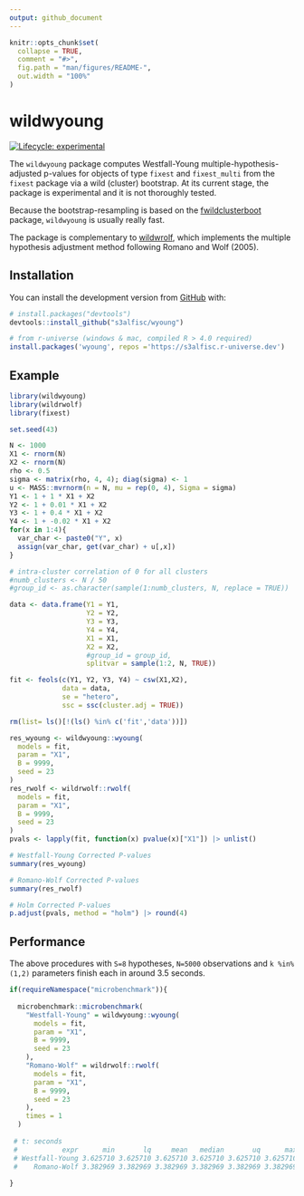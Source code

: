 ```yaml
---
output: github_document
---
```


<!-- README.md is generated from README.Rmd. Please edit that file -->

```r
knitr::opts_chunk$set(
  collapse = TRUE,
  comment = "#>",
  fig.path = "man/figures/README-",
  out.width = "100%"
)
```

# wildwyoung

<!-- badges: start -->
[![Lifecycle: experimental](https://img.shields.io/badge/lifecycle-experimental-orange.svg)](https://lifecycle.r-lib.org/articles/stages.html)
<!-- badges: end -->

The `wildwyoung` package computes Westfall-Young multiple-hypothesis-adjusted p-values for objects of type `fixest` and `fixest_multi` from the `fixest` package via a wild (cluster) bootstrap. At its current stage, the package is experimental and it is not thoroughly tested.

Because the bootstrap-resampling is based on the [fwildclusterboot](https://github.com/s3alfisc/fwildclusterboot) package, `wildwyoung` is usually really fast. 

The package is complementary to [wildwrolf](https://github.com/s3alfisc/wildrwolf), which implements the multiple hypothesis adjustment method following Romano and Wolf (2005).

## Installation

You can install the development version from [GitHub](https://github.com/) with:

``` r
# install.packages("devtools")
devtools::install_github("s3alfisc/wyoung")

# from r-universe (windows & mac, compiled R > 4.0 required)
install.packages('wyoung', repos ='https://s3alfisc.r-universe.dev')
```

## Example

<!-- As you can see in the example, there seems to be a bug in `wyoung()` for the pairs bootstrap. -->

```r
library(wildwyoung)
library(wildrwolf)
library(fixest)

set.seed(43)

N <- 1000
X1 <- rnorm(N)
X2 <- rnorm(N)
rho <- 0.5
sigma <- matrix(rho, 4, 4); diag(sigma) <- 1
u <- MASS::mvrnorm(n = N, mu = rep(0, 4), Sigma = sigma)
Y1 <- 1 + 1 * X1 + X2 
Y2 <- 1 + 0.01 * X1 + X2
Y3 <- 1 + 0.4 * X1 + X2
Y4 <- 1 + -0.02 * X1 + X2
for(x in 1:4){
  var_char <- paste0("Y", x)
  assign(var_char, get(var_char) + u[,x])
}

# intra-cluster correlation of 0 for all clusters
#numb_clusters <- N / 50
#group_id <- as.character(sample(1:numb_clusters, N, replace = TRUE))

data <- data.frame(Y1 = Y1,
                   Y2 = Y2,
                   Y3 = Y3,
                   Y4 = Y4,
                   X1 = X1,
                   X2 = X2,
                   #group_id = group_id,
                   splitvar = sample(1:2, N, TRUE))

fit <- feols(c(Y1, Y2, Y3, Y4) ~ csw(X1,X2),
             data = data,
             se = "hetero",
             ssc = ssc(cluster.adj = TRUE))

rm(list= ls()[!(ls() %in% c('fit','data'))])

res_wyoung <- wildwyoung::wyoung(
  models = fit,
  param = "X1", 
  B = 9999,
  seed = 23
)
res_rwolf <- wildrwolf::rwolf(
  models = fit,
  param = "X1", 
  B = 9999, 
  seed = 23
)
pvals <- lapply(fit, function(x) pvalue(x)["X1"]) |> unlist()

# Westfall-Young Corrected P-values
summary(res_wyoung)

# Romano-Wolf Corrected P-values
summary(res_rwolf)

# Holm Corrected P-values
p.adjust(pvals, method = "holm") |> round(4)

```

## Performance

The above procedures with `S=8` hypotheses, `N=5000` observations and `k %in% (1,2)` parameters finish each in around 3.5 seconds.

```r
if(requireNamespace("microbenchmark")){
  
  microbenchmark::microbenchmark(
    "Westfall-Young" = wildwyoung::wyoung(
      models = fit,
      param = "X1", 
      B = 9999,
      seed = 23
    ),
    "Romano-Wolf" = wildrwolf::rwolf(
      models = fit,
      param = "X1", 
      B = 9999, 
      seed = 23
    ), 
    times = 1
  )
 
 # t: seconds
 #           expr      min       lq     mean   median       uq      max neval
 # Westfall-Young 3.625710 3.625710 3.625710 3.625710 3.625710 3.625710     1
 #    Romano-Wolf 3.382969 3.382969 3.382969 3.382969 3.382969 3.382969     1
   
}
```


